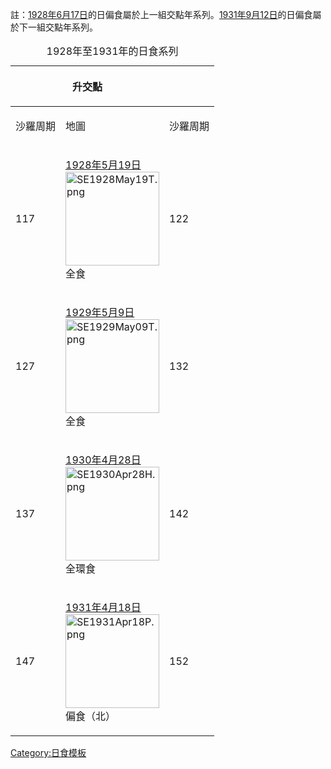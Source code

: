 {{Lunar year eclipse set info}}

註：[[1928年6月17日日食|1928年6月17日]]的日偏食屬於上一組交點年系列。[[1931年9月12日日食|1931年9月12日]]的日偏食屬於下一組交點年系列。
{| class="wikitable"
|+ 1928年至1931年的日食系列
!colspan=2|升交點
|rowspan=6|&nbsp;
!colspan=2|降交點
|- style="text-align:center;"
!沙羅周期||地圖
!沙羅周期||地圖
|- align=center
|117||[[1928年5月19日日食|1928年5月19日]]<BR>[[File:SE1928May19T.png|150px]]<BR>全食
|122||[[1928年11月12日日食|1928年11月12日]]<BR>[[File:SE1928Nov12P.png|150px]]<BR>偏食（北）
|- align=center
|127||[[1929年5月9日日食|1929年5月9日]]<BR>[[File:SE1929May09T.png|150px]]<BR>全食
|132||[[1929年11月1日日食|1929年11月1日]]<BR>[[File:SE1929Nov01A.png|150px]]<BR>環食
|- align=center
|137||[[1930年4月28日日食|1930年4月28日]]<BR>[[File:SE1930Apr28H.png|150px]]<BR>全環食
|142||[[1930年10月21日日食|1930年10月21日]]<BR>[[File:SE1930Oct21T.png|150px]]<BR>全食
|- align=center
|147||[[1931年4月18日日食|1931年4月18日]]<BR>[[File:SE1931Apr18P.png|150px]]<BR>偏食（北）
|152||[[1931年10月11日日食|1931年10月11日]]<BR>[[File:SE1931Oct11P.png|150px]]<BR>偏食（南）
|}<noinclude>
[[Category:日食模板]]
</noinclude>